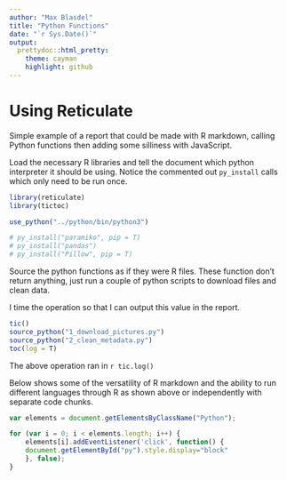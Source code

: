 ```yaml
---
author: "Max Blasdel"
title: "Python Functions"
date: "`r Sys.Date()`"
output:
  prettydoc::html_pretty:
    theme: cayman
    highlight: github
---
```

<style>
.Python:hover{
  background-color:#dedfe0;
}
</style>

# Using Reticulate

Simple example of a report that could be made with R markdown, calling Python functions then adding some silliness with JavaScript.

Load the necessary R libraries and tell the document which python interpreter it should be using. Notice the commented out `py_install` calls which only need to be run once.

```r
library(reticulate)
library(tictoc)

use_python("../python/bin/python3")

# py_install("paramiko", pip = T)
# py_install("pandas")
# py_install("Pillow", pip = T)
```

Source the python functions as if they were R files. These function don't return anything, just run a couple of python scripts to download files and clean data.

I time the operation so that I can output this value in the report.
<img id="py" src="https://upload.wikimedia.org/wikipedia/commons/c/c3/Python-logo-notext.svg" style="display:none;">
```r
tic()
source_python("1_download_pictures.py")
source_python("2_clean_metadata.py")
toc(log = T)
```

The above operation ran in `r tic.log()`

Below shows some of the versatility of R markdown and the ability to run different languages through R as shown above or independently with separate code chunks.

```js
var elements = document.getElementsByClassName("Python");

for (var i = 0; i < elements.length; i++) {
    elements[i].addEventListener('click', function() {
    document.getElementById("py").style.display="block"
    }, false);
}
```

